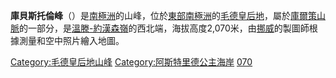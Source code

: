 {{coord|71|47|S|8|54|E|source:GNIS|display=title}}

'''庫貝斯托倫峰'''（{{lang-en|Kubbestolen Peak}}）是[[南極洲|南極洲]]的山峰，位於[[東部南極洲|東部南極洲]]的[[毛德皇后地|毛德皇后地]]，屬於[[庫爾策山脈|庫爾策山脈]]的一部分，是[[溫滕-約漢森嶺|溫滕-約漢森嶺]]的西北端，海拔高度2,070米，由[[挪威|挪威]]的製圖師根據測量和空中照片繪入地圖。

{{DEFAULTSORT:Kubbestolen Peak}}
[[Category:毛德皇后地山峰|Category:毛德皇后地山峰]]
[[Category:阿斯特里德公主海岸|Category:阿斯特里德公主海岸]]
[[Category:海拔2000公尺至2999公尺的南極洲山峰|070]]

{{PrincessAstridCoast-geo-stub}}